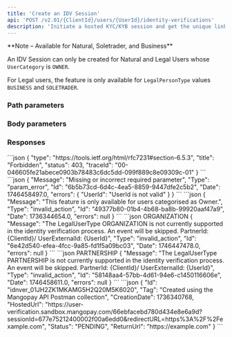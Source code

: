 ```yaml
---
title: 'Create an IDV Session'
api: 'POST /v2.01/{ClientId}/users/{UserId}/identity-verifications'
description: 'Initiate a hosted KYC/KYB session and get the unique link for the frontend experience'
---
```






<Note>
**Note – Available for Natural, Soletrader, and Business**

An IDV Session can only be created for Natural and Legal Users whose `UserCategory` is `OWNER`. 

For Legal users, the feature is only available for `LegalPersonType` values `BUSINESS` and `SOLETRADER`.
</Note>


### Path parameters

<UserId />

### Body parameters

<ReturnURL4 />

<Tag7 />

### Responses

<AccordionGroup>

<Accordion title="200 - Response parameters">

<IdResponse />

<Tag2Response />

<CreationDateResponse />

<HostedUrlResponse />

<Status13Response />

<ReturnURL3Response />

</Accordion>

</AccordionGroup>

<AccordionGroup>

<Accordion title="403 - Feature not activated">
```json 
{
    "type": "https://tools.ietf.org/html/rfc7231#section-6.5.3",
    "title": "Forbidden",
    "status": 403,
    "traceId": "00-046605fe21abece0903b78483c6dc5dd-099f889c8e09309c-01"
}
```
</Accordion>

<Accordion title="400 - User ID not valid">
```json
{
    "Message": "Missing or incorrect required parameter",
    "Type": "param_error",
    "Id": "6b5b73cd-6d4c-4ea5-8859-9447dfe2c5b2",
    "Date": 1746458497.0,
    "errors": {
        "UserId": "UserId is not valid"
    }
}
```
</Accordion>

<Accordion title="400 - User must be OWNER">
```json
{
    "Message": "This feature is only available for users categorised as Owner.",
    "Type": "invalid_action",
    "Id": "49377b80-01b4-4b68-ba8b-99920aaf47a9",
    "Date": 1736344654.0,
    "errors": null
}
```
</Accordion>

<Accordion title="400 - Legal user must be BUSINESS or SOLETRADER">
```json ORGANIZATION 
{
    "Message": "The LegalUserType ORGANIZATION is not currently supported in the identity verification process. An event will be skipped. PartnerId: {ClientId}/ UserExternalId: {UserId}",
    "Type": "invalid_action",
    "Id": "6e42d540-efea-4fcc-9a85-fd1f5a09bc03",
    "Date": 1746447478.0,
    "errors": null
}
```
```json PARTNERSHIP
{
    "Message": "The LegalUserType PARTNERSHIP is not currently supported in the identity verification process. An event will be skipped. PartnerId: {ClientId}/ UserExternalId: {UserId}",
    "Type": "invalid_action",
    "Id": "58148aa4-57bb-4d61-94e6-c1450116606e",
    "Date": 1746458611.0,
    "errors": null
}
```
</Accordion>

</AccordionGroup>

<ResponseExample>
```json
{
    "Id": "idnver_01JH2ZK1MKAMG5H2Q20M5K6020",
    "Tag": "Created using the Mangopay API Postman collection",
    "CreationDate": 1736340768,
    "HostedUrl": "https://user-verification.sandbox.mangopay.com/66ebfacebd780d434e8e6a9d?sessionId=677e75212400002f00a6edd0&redirectURL=https%3A%2F%2Fexample.com",
    "Status": "PENDING",
    "ReturnUrl": "https://example.com"
}
```
</ResponseExample>

<RequestExample>
<RestCreateIdvSession />
</RequestExample>
